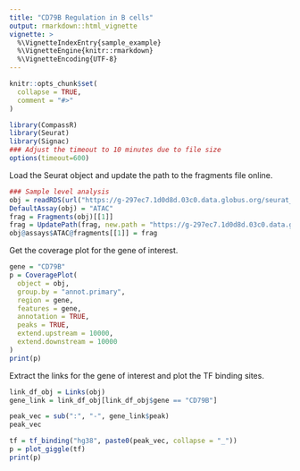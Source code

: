 ```yaml
---
title: "CD79B Regulation in B cells"
output: rmarkdown::html_vignette
vignette: >
  %\VignetteIndexEntry{sample_example}
  %\VignetteEngine{knitr::rmarkdown}
  %\VignetteEncoding{UTF-8}
---
```


```r
knitr::opts_chunk$set(
  collapse = TRUE,
  comment = "#>"
)
```

```r
library(CompassR)
library(Seurat)
library(Signac)
### Adjust the timeout to 10 minutes due to file size
options(timeout=600)
```
Load the Seurat object and update the path to the fragments file online.
```r
### Sample level analysis
obj = readRDS(url("https://g-297ec7.1d0d8d.03c0.data.globus.org/seurat_object/GSM5065525_GSM5065524.rds", "rb"))
DefaultAssay(obj) = "ATAC"
frag = Fragments(obj)[[1]]
frag = UpdatePath(frag, new.path = "https://g-297ec7.1d0d8d.03c0.data.globus.org/fragments/GSM5065525_GSM5065524.tsv.gz", verbose = TRUE)
obj@assays$ATAC@fragments[[1]] = frag
```

Get the coverage plot for the gene of interest.
```r
gene = "CD79B"
p = CoveragePlot(
  object = obj,
  group.by = "annot.primary",
  region = gene,
  features = gene,
  annotation = TRUE,
  peaks = TRUE,
  extend.upstream = 10000,
  extend.downstream = 10000
)
print(p)
```

Extract the links for the gene of interest and plot the TF binding sites.
```r
link_df_obj = Links(obj)
gene_link = link_df_obj[link_df_obj$gene == "CD79B"]

peak_vec = sub(":", "-", gene_link$peak)
peak_vec

tf = tf_binding("hg38", paste0(peak_vec, collapse = "_"))
p = plot_giggle(tf)
print(p)
```
